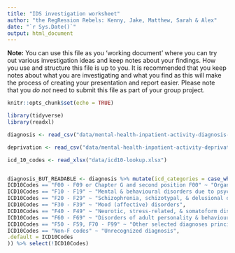 ```yaml
---
title: "IDS investigation worksheet"
author: "the RegRession Rebels: Kenny, Jake, Matthew, Sarah & Alex"
date: "`r Sys.Date()`"
output: html_document
---
```


**Note:** You can use this file as you 'working document' where you can try out various investigation ideas and keep notes about your findings. How you use and structure this file is up to you. It is recommended that you keep notes about what you are investigating and what you find as this will make the process of creating your presentation and report easier. Please note that you _do not_ need to submit this file as part of your group project.



```r
knitr::opts_chunk$set(echo = TRUE)
```


```r
library(tidyverse)
library(readxl)


```


```r
diagnosis <- read_csv("data/mental-health-inpatient-activity-diagnosis-trend.csv", show_col_types = FALSE)

deprivation <- read_csv("data/mental-health-inpatient-activity-deprivation.csv", show_col_types = FALSE)

icd_10_codes <- read_xlsx("data/icd10-lookup.xlsx")


diagnosis_BUT_READABLE <- diagnosis %>% mutate(icd_categories = case_when(
ICD10Codes == "F00 - F09 or Chapter G and second position F00" ~ "Organic, including symptomatic, mental disorders", 
ICD10Codes == "F10 - F19" ~ "Mental & behavioural disorders due to psychoactive substance use", 
ICD10Codes == "F20 - F29" ~ "Schizophrenia, schizotypal, & delusional disorders", 
ICD10Codes == "F30 - F39" ~ "Mood (affective) disorders", 
ICD10Codes == "F40 - F49" ~ "Neurotic, stress-related, & somatoform disorders", 
ICD10Codes == "F60 - F69" ~ "Disorders of adult personality & behaviour", 
ICD10Codes == "F50 - F59, F70 - F99" ~ "Other selected diagnoses principally affecting children & young people", 
ICD10Codes == "Non-F codes" ~ "Unrecognized diagnosis", 
.default = ICD10Codes
)) %>% select(!ICD10Codes)

```


